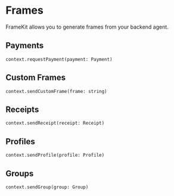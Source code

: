 # Frames

FrameKit allows you to generate frames from your backend agent.

## Payments

```tsx
context.requestPayment(payment: Payment)
```

## Custom Frames

```tsx
context.sendCustomFrame(frame: string)
```

## Receipts

```tsx
context.sendReceipt(receipt: Receipt)
```

## Profiles

```tsx
context.sendProfile(profile: Profile)
```

## Groups

```tsx
context.sendGroup(group: Group)
```
